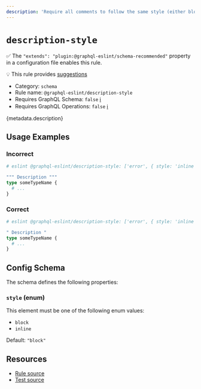 ```yaml
---
description: 'Require all comments to follow the same style (either block or inline).'
---
```


# `description-style`

✅ The `"extends": "plugin:@graphql-eslint/schema-recommended"` property in a configuration file
enables this rule.

💡 This rule provides
[suggestions](https://eslint.org/docs/developer-guide/working-with-rules#providing-suggestions)

- Category: `schema`
- Rule name: `@graphql-eslint/description-style`
- Requires GraphQL Schema: `false`
  [ℹ️](/docs/getting-started#extended-linting-rules-with-graphql-schema)
- Requires GraphQL Operations: `false`
  [ℹ️](/docs/getting-started#extended-linting-rules-with-siblings-operations)

{metadata.description}

## Usage Examples

### Incorrect

```graphql
# eslint @graphql-eslint/description-style: ['error', { style: 'inline' }]

""" Description """
type someTypeName {
  # ...
}
```

### Correct

```graphql
# eslint @graphql-eslint/description-style: ['error', { style: 'inline' }]

" Description "
type someTypeName {
  # ...
}
```

## Config Schema

The schema defines the following properties:

### `style` (enum)

This element must be one of the following enum values:

- `block`
- `inline`

Default: `"block"`

## Resources

- [Rule source](https://github.com/dimaMachina/graphql-eslint/tree/master/packages/plugin/src/rules/description-style.ts)
- [Test source](https://github.com/dimaMachina/graphql-eslint/tree/master/packages/plugin/__tests__/description-style.spec.ts)
